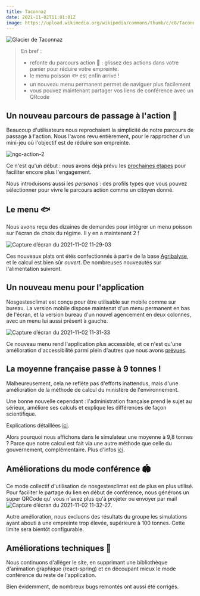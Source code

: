 ---
title: Taconnaz
date: 2021-11-02T11:01:01Z
image: https://upload.wikimedia.org/wikipedia/commons/thumb/c/c8/Taconnaz.JPG/576px-Taconnaz.JPG
---

![Glacier de Taconnaz](https://upload.wikimedia.org/wikipedia/commons/thumb/c/c8/Taconnaz.JPG/576px-Taconnaz.JPG)

> En bref :
>
> - refonte du parcours action 🎯 : glissez des actions dans votre panier pour réduire votre empreinte.
> - le menu poisson 🐟️ est enfin arrivé !
> - un nouveau menu permanent permet de naviguer plus facilement
> - vous pouvez maintenant partager vos liens de conférence avec un QRcode

## Un nouveau parcours de passage à l'action 🎯

Beaucoup d'utilisateurs nous reprochaient la simplicité de notre parcours de passage à l'action. Nous l'avons revu entièrement, pour le rapprocher d'un mini-jeu où l'objectif est de réduire son empreinte.

![ngc-action-2](https://user-images.githubusercontent.com/1177762/139829768-5759d428-1e0d-4c7d-9fd3-682dbebb1b90.gif)

Ce n'est qu'un début : nous avons déjà prévu les [prochaines étapes](https://github.com/datagir/nosgestesclimat-site/issues/359) pour faciliter encore plus l'engagement.

Nous introduisons aussi les _personas_ : des profils types que vous pouvez sélectionner pour vivre le parcours action comme un citoyen donné.

## Le menu 🐟️

Nous avons reçu des dizaines de demandes pour intégrer un menu poisson sur l'écran de choix du régime. Il y en a maintenant 2 !

![Capture d’écran du 2021-11-02 11-29-03](https://user-images.githubusercontent.com/1177762/139830102-bd7cee54-c1fd-454c-8eb0-7ce2a750ffa8.png)

Ces nouveaux plats ont étés confectionnés à partie de la base [Agribalyse](https://agribalyse.fr/), et le calcul est bien sûr _ouvert_. De nombreuses nouveautés sur l'alimentation suivront.

## Un nouveau menu pour l'application

Nosgestesclimat est conçu pour être utilisable sur mobile comme sur bureau. La version mobile dispose maintenat d'un menu permanent en bas de l'écran, et la version bureau d'un nouvel agencement en deux colonnes, avec un menu lui aussi présent à gauche.

![Capture d’écran du 2021-11-02 11-31-33](https://user-images.githubusercontent.com/1177762/139830463-203c8896-0eda-49ad-ba45-be1a19e180de.png)

Ce nouveau menu rend l'application plus accessible, et ce n'est qu'une amélioration d'accessibilité parmi plein d'autres que nous avons [prévues](https://github.com/datagir/nosgestesclimat-site/issues/350).

## La moyenne française passe à 9 tonnes !

Malheureusement, cela ne reflète pas d'efforts inattendus, mais d'une amélioration de la méthode de calcul du ministère de l'environnement.

Une bonne nouvelle cependant : l'administration française prend le sujet au sérieux, améliore ses calculs et explique les différences de façon scientifique.

Explications détaillées [ici](https://twitter.com/maeool/status/1453282887583866885).

Alors pourquoi nous affichons dans le simulateur une moyenne à 9,8 tonnes ? Parce que notre calcul est fait via une autre méthode que celle du gouvernement, complémentaire. Plus d'infos [ici](https://github.com/datagir/nosgestesclimat-site/issues/365#issuecomment-957321261).

## Améliorations du mode conférence 🏟️

Ce mode collectif d'utilisation de nosgestesclimat est de plus en plus utilisé. Pour faciliter le partage du lien en début de conférence, nous générons un super QRCode qu' vous n'avez plus qu'à projeter ou envoyer par mail
![Capture d’écran du 2021-11-02 11-32-27](https://user-images.githubusercontent.com/1177762/139830597-63fe1856-5622-4c52-b7f4-23ccbfaa6bd9.png).

Autre amélioration, nous excluons des résultats du groupe les simulations ayant abouti à une empreinte trop élevée, supérieure à 100 tonnes. Cette limite sera bientôt configurable.

## Améliorations techniques 🐇

Nous continuons d'alléger le site, en supprimant une bibliothèque d'animation graphique (react-spring) et en découpant mieux le mode conférence du reste de l'application.

Bien évidemment, de nombreux bugs remontés ont aussi été corrigés.
